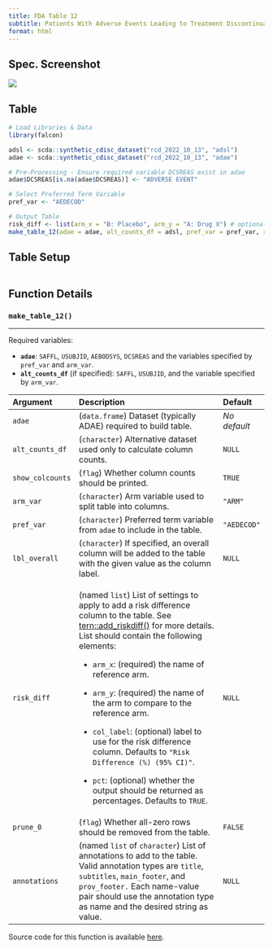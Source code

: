```yaml
---
title: FDA Table 12
subtitle: Patients With Adverse Events Leading to Treatment Discontinuation by System Organ Class and Preferred Term, Safety Population, Pooled Analyses
format: html
---
```


::: panel-tabset
## Spec. Screenshot

![](../assets/images/screenshots/table_12.png){fig-align="center"}

## Table

```r
# Load Libraries & Data
library(falcon)

adsl <- scda::synthetic_cdisc_dataset("rcd_2022_10_13", "adsl")
adae <- scda::synthetic_cdisc_dataset("rcd_2022_10_13", "adae")

# Pre-Processing - Ensure required variable DCSREAS exist in adae
adae$DCSREAS[is.na(adae$DCSREAS)] <- "ADVERSE EVENT"

# Select Preferred Term Variable
pref_var <- "AEDECOD"

# Output Table
risk_diff <- list(arm_x = "B: Placebo", arm_y = "A: Drug X") # optional
make_table_12(adae = adae, alt_counts_df = adsl, pref_var = pref_var, risk_diff = risk_diff)
```

## Table Setup

```r
```

## Function Details

### `make_table_12()`

------------------------------------------------------------------------

Required variables:

-   **`adae`**: `SAFFL`, `USUBJID`, `AEBODSYS`, `DCSREAS` and the variables specified by `pref_var` and `arm_var`.
-   **`alt_counts_df`** (if specified): `SAFFL`, `USUBJID`, and the variable specified by `arm_var`.

+------------------+--------------------------------------------------------------------------------------------------------------------------------------------------------------------------------------------------------------------------------------------------------------+-----------------+
| Argument         | Description                                                                                                                                                                                                                                                  | Default         |
+:=================+:=============================================================================================================================================================================================================================================================+:================+
| `adae`           | (`data.frame`) Dataset (typically ADAE) required to build table.                                                                                                                                                                                             | *No default*    |
+------------------+--------------------------------------------------------------------------------------------------------------------------------------------------------------------------------------------------------------------------------------------------------------+-----------------+
| `alt_counts_df`  | (`character`) Alternative dataset used only to calculate column counts.                                                                                                                                                                                      | `NULL`          |
+------------------+--------------------------------------------------------------------------------------------------------------------------------------------------------------------------------------------------------------------------------------------------------------+-----------------+
| `show_colcounts` | (`flag`) Whether column counts should be printed.                                                                                                                                                                                                            | `TRUE`          |
+------------------+--------------------------------------------------------------------------------------------------------------------------------------------------------------------------------------------------------------------------------------------------------------+-----------------+
| `arm_var`        | (`character`) Arm variable used to split table into columns.                                                                                                                                                                                                 | `"ARM"`         |
+------------------+--------------------------------------------------------------------------------------------------------------------------------------------------------------------------------------------------------------------------------------------------------------+-----------------+
| `pref_var`       | (`character`) Preferred term variable from `adae` to include in the table.                                                                                                                                                                                   | `"AEDECOD"`     |
+------------------+--------------------------------------------------------------------------------------------------------------------------------------------------------------------------------------------------------------------------------------------------------------+-----------------+
| `lbl_overall`    | (`character`) If specified, an overall column will be added to the table with the given value as the column label.                                                                                                                                           | `NULL`          |
+------------------+--------------------------------------------------------------------------------------------------------------------------------------------------------------------------------------------------------------------------------------------------------------+-----------------+
| `risk_diff`      | (named `list`) List of settings to apply to add a risk difference column to the table. See [tern::add_riskdiff()](https://insightsengineering.github.io/tern/main/reference/add_riskdiff.html) for more details. List should contain the following elements: | `NULL`          |
|                  |                                                                                                                                                                                                                                                              |                 |
|                  | -   `arm_x`: (required) the name of reference arm.                                                                                                                                                                                                           |                 |
|                  |                                                                                                                                                                                                                                                              |                 |
|                  | -   `arm_y`: (required) the name of the arm to compare to the reference arm.                                                                                                                                                                                 |                 |
|                  |                                                                                                                                                                                                                                                              |                 |
|                  | -   `col_label`: (optional) label to use for the risk difference column. Defaults to `"Risk Difference (%) (95% CI)"`.                                                                                                                                       |                 |
|                  |                                                                                                                                                                                                                                                              |                 |
|                  | -   `pct`: (optional) whether the output should be returned as percentages. Defaults to `TRUE`.                                                                                                                                                              |                 |
+------------------+--------------------------------------------------------------------------------------------------------------------------------------------------------------------------------------------------------------------------------------------------------------+-----------------+
| `prune_0`        | (`flag`) Whether all-zero rows should be removed from the table.                                                                                                                                                                                             | `FALSE`         |
+------------------+--------------------------------------------------------------------------------------------------------------------------------------------------------------------------------------------------------------------------------------------------------------+-----------------+
| `annotations`    | (named `list` of `character`) List of annotations to add to the table. Valid annotation types are `title`, `subtitles`, `main_footer`, and `prov_footer.` Each name-value pair should use the annotation type as name and the desired string as value.       | `NULL`          |
+------------------+--------------------------------------------------------------------------------------------------------------------------------------------------------------------------------------------------------------------------------------------------------------+-----------------+

Source code for this function is available [here](https://github.com/pharmaverse/falcon/blob/main/R/fda-table_12.R).
:::
